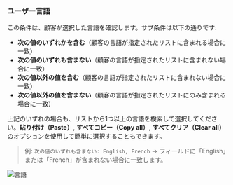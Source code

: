 ### ユーザー言語

この条件は、顧客が選択した言語を確認します。サブ条件は以下の通りです:

- **次の値のいずれかを含む**（顧客の言語が指定されたリストに含まれる場合に一致）
- **次の値のいずれも含まない**（顧客の言語が指定されたリストに含まれない場合に一致）
- **次の値以外の値を含む**（顧客の言語が指定されたリストに含まれない場合に一致）
- **次の値以外の値を含まない**（顧客の言語が指定されたリストにのみ含まれる場合に一致）

上記のいずれの場合も、リストから1つ以上の言語を検索して選択してください。**貼り付け（Paste）**, **すべてコピー（Copy all）**, **すべてクリア（Clear all）** のオプションを使用して簡単に選択することもできます。

> 例: `次の値のいずれも含まない: English, French` → フィールドに「English」または「French」が含まれない場合に一致します。

<img src="/images/essentials/condition-sets/languages.webp" alt="言語" />
